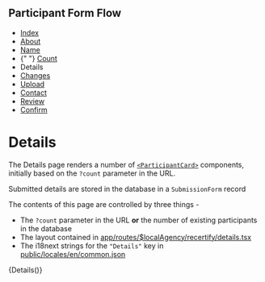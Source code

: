 
<Meta title="Docs/Pages/Details" />

## Participant Form Flow

<ul className="breadcrumb">
  <li>
    <a href="?path=/docs/docs-pages-index--index">Index</a>
  </li>
  <li>
    <a href="?path=/docs/docs-pages-about--about">About</a>
  </li>
  <li>
    <a href="?path=/docs/docs-pages-name--name">Name</a>
  </li>
  <li>
    {" "}
    <a href="?path=/docs/docs-pages-count--count">Count</a>
  </li>
  <li>Details</li>
  <li>
    <a href="?path=/docs/docs-pages-changes--changes">Changes</a>
  </li>
  <li>
    <a href="?path=/docs/docs-pages-upload--upload">Upload</a>
  </li>
  <li>
    <a href="?path=/docs/docs-pages-contact--contact">Contact</a>
  </li>
  <li>
    <a href="?path=/docs/docs-pages-review--review">Review</a>
  </li>
  <li>
    <a href="?path=/docs/docs-pages-confirm--confirm">Confirm</a>
  </li>
</ul>

# Details

The Details page renders a number of [`<ParticipantCard>`](?path=/docs/components-participantcard--default) components, initially based on the `?count` parameter in the URL.

Submitted details are stored in the database in a `SubmissionForm` record

The contents of this page are controlled by three things -

- The `?count` parameter in the URL **or** the number of existing participants in the database
- The layout contained in [app/routes/$localAgency/recertify/details.tsx](../../participant/app/routes/%24localAgency/recertify/details.tsx)
- The i18next strings for the `"Details"` key in [public/locales/en/common.json](../../participant/public/locales/en/common.json)

<Canvas>
  <Story name="Details" decorators={decoratorFunc}>
    {Details()}
  </Story>
</Canvas>
